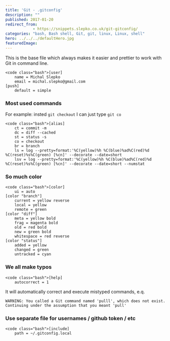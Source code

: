 ```yaml
---
title: 'Git - .gitconfig'
description: ""
published: 2017-01-20
redirect_from:
            - https://snippets.slepko.co.uk/git-gitconfig/
categories: "bash, Bash shell, Git, git, linux, Linux, shell"
hero: ../../../defaultHero.jpg
featuredImage:
---
```

This is the base file which always makes it easier and prettier to work with Git in command line.

```
<code class="bash">[user]
    name = Michal Slepko
    email = michal.slepko@gmail.com
[push]
    default = simple
```

### Most used commands

For example: insted `git checkout` I can just type `git co`

```
<code class="bash">[alias]
    ct = commit -m
    dc = diff --cached
    st = status -s
    co = checkout
    br = branch
    ls = log --pretty=format:'%C(yellow)%h %C(blue)%ad%C(red)%d %C(reset)%s%C(green) [%cn]' --decorate --date=short
    lsv = log --pretty=format:'%C(yellow)%h %C(blue)%ad%C(red)%d %C(reset)%s%C(green) [%cn]' --decorate --date=short --numstat
```

### So much color

```
<code class="bash">[color]
    ui = auto
[color "branch"]
    current = yellow reverse
    local = yellow
    remote = green
[color "diff"]
    meta = yellow bold
    frag = magenta bold
    old = red bold
    new = green bold
    whitespace = red reverse
[color "status"]
    added = yellow
    changed = green
    untracked = cyan
```

### We all make typos

```
<code class="bash">[help]
    autocorrect = 1
```

It will automatically correct and execute mistyped commands, e.q.

```
WARNING: You called a Git command named 'pulll', which does not exist.
Continuing under the assumption that you meant 'pull'
```

### Use separate file for usernames / github token / etc

```
<code class="bash">[include]
    path = ~/.gitconfig.local
```
